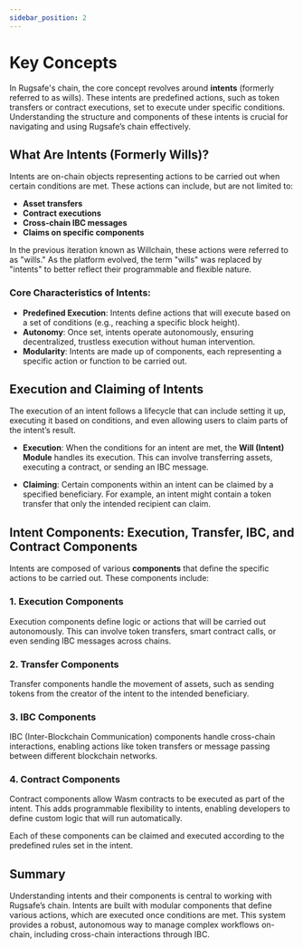 ```yaml
---
sidebar_position: 2
---
```


# Key Concepts

In Rugsafe's chain, the core concept revolves around **intents** (formerly referred to as wills). These intents are predefined actions, such as token transfers or contract executions, set to execute under specific conditions. Understanding the structure and components of these intents is crucial for navigating and using Rugsafe’s chain effectively.

## What Are Intents (Formerly Wills)?

Intents are on-chain objects representing actions to be carried out when certain conditions are met. These actions can include, but are not limited to:
- **Asset transfers**
- **Contract executions**
- **Cross-chain IBC messages**
- **Claims on specific components**

In the previous iteration known as Willchain, these actions were referred to as "wills." As the platform evolved, the term "wills" was replaced by "intents" to better reflect their programmable and flexible nature.

### Core Characteristics of Intents:
- **Predefined Execution**: Intents define actions that will execute based on a set of conditions (e.g., reaching a specific block height).
- **Autonomy**: Once set, intents operate autonomously, ensuring decentralized, trustless execution without human intervention.
- **Modularity**: Intents are made up of components, each representing a specific action or function to be carried out.

## Execution and Claiming of Intents

The execution of an intent follows a lifecycle that can include setting it up, executing it based on conditions, and even allowing users to claim parts of the intent’s result.

- **Execution**: When the conditions for an intent are met, the **Will (Intent) Module** handles its execution. This can involve transferring assets, executing a contract, or sending an IBC message.
  
- **Claiming**: Certain components within an intent can be claimed by a specified beneficiary. For example, an intent might contain a token transfer that only the intended recipient can claim.

## Intent Components: Execution, Transfer, IBC, and Contract Components

Intents are composed of various **components** that define the specific actions to be carried out. These components include:

### 1. **Execution Components**
Execution components define logic or actions that will be carried out autonomously. This can involve token transfers, smart contract calls, or even sending IBC messages across chains.

### 2. **Transfer Components**
Transfer components handle the movement of assets, such as sending tokens from the creator of the intent to the intended beneficiary.

### 3. **IBC Components**
IBC (Inter-Blockchain Communication) components handle cross-chain interactions, enabling actions like token transfers or message passing between different blockchain networks.

### 4. **Contract Components**
Contract components allow Wasm contracts to be executed as part of the intent. This adds programmable flexibility to intents, enabling developers to define custom logic that will run automatically.

Each of these components can be claimed and executed according to the predefined rules set in the intent.

## Summary

Understanding intents and their components is central to working with Rugsafe’s chain. Intents are built with modular components that define various actions, which are executed once conditions are met. This system provides a robust, autonomous way to manage complex workflows on-chain, including cross-chain interactions through IBC.

